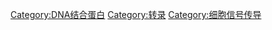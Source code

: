 {{NoteAT |G1 = 生命科学}}
{{Commons category|Transcription factors}}
{{Catmore}}

[[Category:DNA结合蛋白|Category:DNA结合蛋白]]
[[Category:转录|Category:转录]]
[[Category:细胞信号传导|Category:细胞信号传导]]